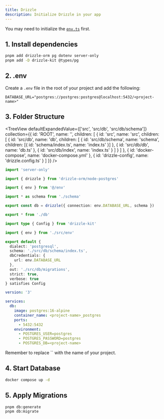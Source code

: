 ```yaml
---
title: Drizzle
description: Initialize Drizzle in your app
---
```


<Callout title='Note'>You may need to initialize the [`env.ts`](/recipes/env) first.</Callout>

## 1. Install dependencies

```bash
pnpm add drizzle-orm pg dotenv server-only
pnpm add -D drizzle-kit @types/pg
```

## 2. .env

Create a `.env` file in the root of your project and add the following:

```properties
DATABASE_URL="postgres://postgres:postgres@localhost:5432/<project-name>"
```

## 3. Folder Structure

<TreeView
  defaultExpandedValue={['src', 'src/db', 'src/db/schema']}
  collection={{
    id: 'ROOT',
    name: '',
    children: [
      {
        id: 'src',
        name: 'src',
        children: [
          {
            id: 'src/db',
            name: 'db',
            children: [
              {
                id: 'src/db/schema',
                name: 'schema',
                children: [{ id: 'schema/index.ts', name: 'index.ts' }]
              },
              {
                id: 'src/db/db',
                name: 'db.ts'
              },
              {
                id: 'src/db/index',
                name: 'index.ts'
              }
            ]
          }
        ]
      },
      {
        id: 'docker-compose',
        name: 'docker-compose.yml'
      },
      {
        id: 'drizzle-config',
        name: 'drizzle.config.ts'
      }
    ]
  }}
/>

```ts title='src/db/db.ts'
import 'server-only'

import { drizzle } from 'drizzle-orm/node-postgres'

import { env } from '@/env'

import * as schema from './schema'

export const db = drizzle({ connection: env.DATABASE_URL, schema })
```

```ts title='src/db/index.ts'
export * from './db'
```

```ts title='drizzle.config.ts'
import type { Config } from 'drizzle-kit'

import { env } from './src/env'

export default {
  dialect: 'postgresql',
  schema: './src/db/schema/index.ts',
  dbCredentials: {
    url: env.DATABASE_URL
  },
  out: './src/db/migrations',
  strict: true,
  verbose: true
} satisfies Config
```

```yml title='docker-compose.yml'
version: '3'

services:
  db:
    image: postgres:16-alpine
    container_name: <project-name>_postgres
    ports:
      - 5432:5432
    environment:
      - POSTGRES_USER=postgres
      - POSTGRES_PASSWORD=postgres
      - POSTGRES_DB=<project-name>
```

<Callout title='Note'>
  Remember to replace `<project-name>` with the name of your project.
</Callout>

## 4. Start Database

```bash
docker compose up -d
```

## 5. Apply Migrations

```bash
pnpm db:generate
pnpm db:migrate
```
